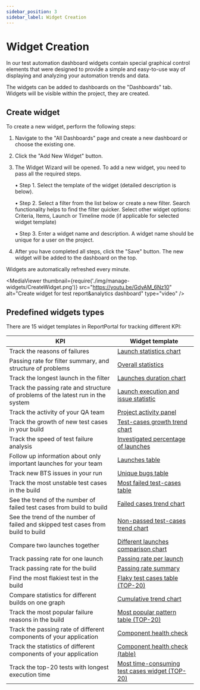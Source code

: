 ```yaml
---
sidebar_position: 3
sidebar_label: Widget Creation
---
```


# Widget Creation

In our test automation dashboard widgets contain special graphical control elements that were designed to provide a simple and
easy-to-use way of displaying and analyzing your automation trends and data.

The widgets can be added to dashboards on the "Dashboards" tab. Widgets will be visible within the project, they are created.

## Create widget

To create a new widget, perform the following steps:

1. Navigate to the "All Dashboards" page and create a new dashboard or choose the existing one.

2. Click the "Add New Widget" button.

3. The Widget Wizard will be opened. To add a new widget, you need to pass all the required steps.

    • Step 1. Select the template of the widget (detailed description is below).

    • Step 2. Select a filter from the list below or create a new filter. Search functionality helps to find the filter quicker. Select other widget options: Criteria, Items, Launch or Timeline mode (if applicable for selected widget template)

    • Step 3. Enter a widget name and description.
      A widget name should be unique for a user on the project.

4. After you have completed all steps, click the "Save" button. The new widget will be added to the dashboard on the top.

Widgets are automatically refreshed every minute.

<MediaViewer thumbnail={require('./img/manage-widgets/CreateWidget.png')} src="https://youtu.be/GdyAM_6Nz10" alt="Create widget for test report&analytics dashboard" type="video" />

## Predefined widgets types

There are 15 widget templates in ReportPortal for tracking different KPI:

| KPI                                                                              | Widget template                                                        |
|----------------------------------------------------------------------------------|------------------------------------------------------------------------|
| Track the reasons of failures                                                    | [Launch statistics chart](/dashboards-and-widgets/LaunchStatisticsChart)                     |
| Passing rate for filter summary, and structure of problems                       | [Overall statistics](/dashboards-and-widgets/OverallStatistics)                              |
| Track the longest launch in the filter                                           | [Launches duration chart](/dashboards-and-widgets/LaunchesDurationChart)                     |
| Track the passing rate and structure of problems of the latest run in the system | [Launch execution and issue statistic](/dashboards-and-widgets/LaunchExecutionAndIssueStatistic) |
| Track the activity of your QA team                                               | [Project activity panel](/dashboards-and-widgets/ProjectActivityPanel)                       |
| Track the growth of new test cases in your build                                 | [Test-cases growth trend chart](/dashboards-and-widgets/TestCasesGrowthTrendChart)           |
| Track the speed of test failure analysis                                         | [Investigated percentage of launches](/dashboards-and-widgets/InvestigatedPercentageOfLaunches) |
| Follow up information about only important launches for your team                | [Launches table](/dashboards-and-widgets/LaunchesTable)                                      |
| Track new BTS issues in your run                                                 | [Unique bugs table](/dashboards-and-widgets/UniqueBugsTable)                                 |
| Track the most unstable test cases in the build                                  | [Most failed test-cases table](/dashboards-and-widgets/MostFailedTestCasesTableTop50)             |
| See the trend of the number of failed test cases from build to build             | [Failed cases trend chart](/dashboards-and-widgets/FailedCasesTrendChart)                    |
| See the trend of the number of failed and skipped test cases from build to build | [Non-passed test-cases trend chart](/dashboards-and-widgets/NonPassedTestCasesTrendChart)    |
| Compare two launches together                                                    | [Different launches comparison chart](/dashboards-and-widgets/DifferentLaunchesComparisonChart) |
| Track passing rate for one launch                                                | [Passing rate per launch](/dashboards-and-widgets/PassingRatePerLaunch)                      |
| Track passing rate for the build                                                 | [Passing rate summary](/dashboards-and-widgets/PassingRateSummary)                           |
| Find the most flakiest test in the build                                         | [Flaky test cases table (TOP-20)](/dashboards-and-widgets/FlakyTestCasesTableTop20)               |
| Compare statistics for different builds on one graph                             | [Cumulative trend chart](/dashboards-and-widgets/CumulativeTrendChart)                       |
| Track the most popular failure reasons in the build                              | [Most popular pattern table (TOP-20)](/dashboards-and-widgets/MostPopularPatternTableTop20)       |
| Track the passing rate of different components of your application               | [Component health check](/dashboards-and-widgets/ComponentHealthCheck)                       |
| Track the statistics of different components of your application                 | [Component health check (table)](/dashboards-and-widgets/TableComponentHealthCheck)          |
| Track the top-20 tests with longest execution time                               | [Most time-consuming test cases widget (TOP-20)](/dashboards-and-widgets/MostTimeConsumingTestCasesWidgetTop20)                |
